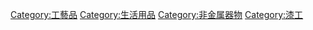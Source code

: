 {{Catmore}}
{{Commonscat|Lacquerware}}

[[Category:工藝品|Category:工藝品]]
[[Category:生活用品|Category:生活用品]]
[[Category:非金属器物|Category:非金属器物]]
[[Category:漆工|Category:漆工]]